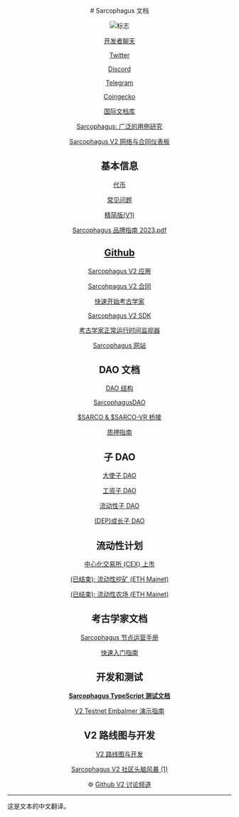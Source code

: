 <div align="center">
# Sarcophagus 文档

![标志](/logo1.png)

[开发者聊天](https://discord.gg/DKhaF5CkkN)

[Twitter](https://twitter.com/sarcophagusio)

[Discord](https://discord.gg/5XkvsEmMab)

[Telegram](https://t.me/+-jpF6NW6KSNiODEx)

[Coingecko](https://www.coingecko.com/en/coins/sarcophagus)

[国际文档库](https://www.notion.so/International-Documentation-Library-e8ad6257dfa747c6b2a2021aee5a4c41?pvs=21)

[Sarcophagus: 广泛的用例研究](/zh/usecase/README)

[Sarcophagus V2 网络与合同仪表板](https://dune.com/sliceanalytics/sarcophagus-network)

## 基本信息

[代币](https://www.notion.so/Tokens-e60a6a913e1741f9bd33c4069ee8657c?pvs=21)

[常见问题](https://www.notion.so/FAQ-01f05ff02f06426d9fce437415830f09?pvs=21)

[精简版(V1)](https://www.notion.so/Litepaper-V1-e97a637e2b234a71ad5a363dc88cea75?pvs=21)

[Sarcophagus 品牌指南 2023.pdf](https://s3-us-west-2.amazonaws.com/secure.notion-static.com/82feee8a-ed29-41aa-b70b-68c7e919484d/Sarco_Brand_Guide_2023_(1).pdf)

## [Github](https://github.com/sarcophagus-org/)

[Sarcophagus V2 应用](https://github.com/sarcophagus-org/sarcophagus-v2-app)

[Sarcohpagus V2 合同](https://github.com/sarcophagus-org/sarcophagus-v2-contracts)

[快速开始考古学家](https://github.com/sarcophagus-org/quickstart-archaeologist)

[Sarcophagus V2 SDK](https://github.com/sarcophagus-org/sarcophagus-v2-sdk)

[考古学家正常运行时间监视器](https://github.com/sarcophagus-org/archaeologist-uptime-monitor)

[Sarcophagus 网站](https://github.com/sarcophagus-org/marketing_site)

## DAO 文档

[DAO 结构](https://www.notion.so/DAO-Structure-02b35f119a4b4a50903ada764be6c17d?pvs=21)

[SarcophagusDAO](https://www.notion.so/SarcophagusDAO-7bb363de6f6f424baeb4a94c0994ef50?pvs=21)

[$SARCO & $SARCO-VR 桥接](https://www.notion.so/SARCO-SARCO-VR-Bridge-7655d8dd44784738806d8b1707040023?pvs=21)

[质押指南](https://www.notion.so/Staking-Guide-e1afb25be5f14c84a05b7ab4714bf940?pvs=21)


## 子 DAO

[大使子 DAO](https://www.notion.so/Ambassadors-subDAO-a5c6fb5f3687497c9a500f307a0ddbb8?pvs=21)

[工资子 DAO](https://www.notion.so/Payroll-subDAO-336896cf76894488b677659f88d681e0?pvs=21)

[流动性子 DAO](https://www.notion.so/Liquidity-subDAO-a84fc98dc69342a19f644e9f1f67213c?pvs=21)

[(DEP)成长子 DAO](https://www.notion.so/DEP-Growth-subDAO-34743119287345a2a8274f84fae8c46f?pvs=21)

## 流动性计划

[中心化交易所 (CEX) 上市](https://www.notion.so/Centralized-Exchange-CEX-Listings-5766aeff95f24ff5b50dd472e75e9b57?pvs=21)

[(已结束): 流动性挖矿 (ETH Mainet)](https://www.notion.so/ENDED-Liquidity-Mining-ETH-Mainet-4d41604918b549a6858d4b5df57bffdf?pvs=21)

[(已结束): 流动性农场 (ETH Mainet)](https://www.notion.so/ENDED-Liquidity-Farming-ETH-Mainet-90f20f3f156f470888cd115b7a906856?pvs=21)

## 考古学家文档

[Sarcophagus 节点运营手册](https://www.notion.so/Sarcophagus-Node-Operator-Handbook-c9e15e4313bd40728547809965c2ddf9?pvs=21)

[快速入门指南](https://github.com/sarcophagus-org/quickstart-archaeologist)

## 开发和测试

[**Sarcophagus TypeScript 测试文档**](https://www.notion.so/Sarcophagus-Typescript-Testing-Documentation-1a752dd2d25e4f05b4b701b847a419a1?pvs=21)

[V2 Testnet Embalmer 演示指南](https://www.notion.so/V2-Testnet-Embalmer-Demo-Walkthrough-fd97e3bbe7b54fe79147d277333b12fc?pvs=21)

## V2 路线图与开发

[V2 路线图与开发](https://www.notion.so/V2-Roadmap-Development-24742d3e573e49938bca39f7fe384ad0?pvs=21)

[Sarcophagus V2 社区头脑风暴 (1)](https://www.notion.so/Sarcophagus-V2-Community-Brainstorming-1-696c6b6c5c004da6b1af6215686094d9?pvs=21)

 ⚙️ [Github V2 讨论频道](https://github.com/sarcophagus-org/sarcophagus-v2/discussions)
 </div>

 ---


这是文本的中文翻译。
